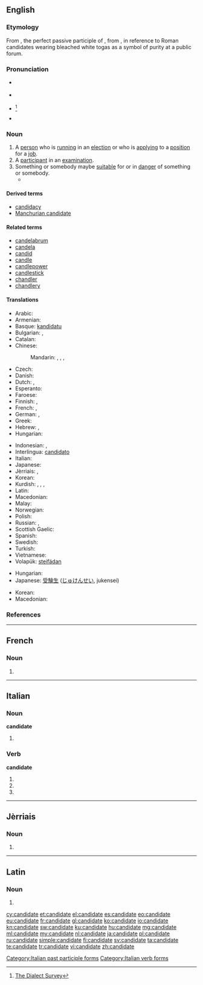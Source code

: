 ==English==

===Etymology===
From {{etyl|la|en}} {{term|candidatus|candidātus|a person who is standing for public office|lang=la}}, the perfect passive participle of {{term|candidare}}, from {{term|candidus||candid, white}}, in reference to Roman candidates wearing bleached white togas as a symbol of purity at a public forum.

===Pronunciation===
* {{a|UK}} {{IPA|/ˈkæn.dɪdət/}}
* {{a|US}} {{IPA|/ˈkæn.dɪ.deɪt/|/ˈkæn.dɪ.dɪt/}}
* {{a|US|colloquially}} {{IPA|/ˈkæn.ɪ.dɪt/|/ˈkæn.ɪ.deɪt/}}<ref name="dialect">[http://www4.uwm.edu/FLL/linguistics/dialect/staticmaps/q_32.html The Dialect Survey]</ref><!--which shows that this is not confined to any region-->
* {{audio|En-us-candidate.ogg|Audio (US)}}

===Noun===
{{en-noun}}

# A [[person]] who is [[run]]ning in an [[election]] or who is [[apply]]ing to a [[position]] for a [[job]].
# A [[participant]] in an [[examination]].
# Something or somebody maybe [[suitable]] for or in [[danger]] of something or somebody.
#*{{quote-magazine|year=2013|month=May-June|author=Kevin Heng
|title=[http://www.americanscientist.org/issues/pub/2013/3/why-does-nature-form-exoplanets-easily Why Does Nature Form Exoplanets Easily?]
|volume=101|issue=3|page=184|magazine={{w|American Scientist}}
|passage=In the past two years, NASA’s Kepler Space Telescope has located nearly 3,000 exoplanet '''candidates''' ranging from sub-Earth-sized minions to gas giants that dwarf our own Jupiter.}}

====Derived terms====
* [[candidacy]]
* [[Manchurian candidate]]

====Related terms====
* [[candelabrum]]
* [[candela]]
* [[candid]]
* [[candle]]
* [[candlepower]]
* [[candlestick]]
* [[chandler]]
* [[chandlery]]

====Translations====
{{trans-top|person running in an election}}
* Arabic: {{t-|ar|مرشح|m|tr=muraššaḥ|alt=مُرَشَّح|sc=Arab}}
* Armenian: {{t-|hy|թեկնածու|tr=t'eknaçu}}
* Basque: [[kandidatu]]
* Bulgarian: {{t+|bg|кандидат|m|tr=kandidát}}, {{t-|bg|кандидатка|f|tr=kandidátka}}
* Catalan: {{t-|ca|candidat|m}}
* Chinese:
*: Mandarin: {{t|cmn|候選人|sc=Hani}}, {{t|cmn|候选人|tr=hòuxuǎnrén|sc=Hani}}, {{t|cmn|候補|sc=Hani}}, {{t|cmn|候补|tr=hòubǔ|sc=Hani}}
* Czech: {{t+|cs|kandidát|m}}
* Danish: {{t-|da|kandidat|c}}
* Dutch: {{t+|nl|kandidaat|m}}, {{t-|nl|kandidate|f}}
* Esperanto: {{t-|eo|kandidato}}
* Faroese: {{t-|fo|valevni|n}}
* Finnish: {{t+|fi|ehdokas}}, {{t+|fi|kandidaatti}}
* French: {{t+|fr|candidat|m}}, {{t+|fr|candidate|f}}
* German: {{t+|de|Kandidat|m}}, {{t+|de|Kandidatin|f}}
* Greek: {{t+|el|υποψήφιος|m|tr=ypopsífios}}
* Hebrew: {{t-|he|מועמד|m|tr=mo'amad|sc=Hebr}}, {{t-|he|מועמדת|f|tr=mu'amedet|sc=Hebr}}
* Hungarian: {{t+|hu|induló}}
{{trans-mid}}
* Indonesian: {{t+|id|kandidat}}, {{t+|id|calon}}
* Interlingua: [[candidato]]
* Italian: {{t+|it|candidato}}
* Japanese: {{t+|ja|候補者|tr=[[こうほしゃ]], kōhosha|sc=Jpan}}
* Jèrriais: {{tø|roa-jer|candidat|m}}, {{tø|roa-jer|candidate|f}}
* Korean: {{t+|ko|후보자|tr=[[候補者]], huboja|sc=Kore}}
* Kurdish: {{t+|ku|berbijar}}, {{t+|ku|namzet}}, {{t+|ku|berendam}}, {{t+|ku|kandîdat}}
* Latin: {{t-|la|candidatus|m}}
* Macedonian: {{t-|mk|кандидат|m|tr=kandidát}}
* Malay: {{t-|ms|calon}}
* Norwegian: {{t-|no|kandidat}}
* Polish: {{t+|pl|kandydat|m}}
* Russian: {{t+|ru|кандидат|m|tr=kandidát}}, {{t+|ru|кандидатка|f|tr=kandidátka}}
* Scottish Gaelic: {{t-|gd|tagraiche|m}}
* Spanish: {{t+|es|candidato}}
* Swedish: {{t+|sv|kandidat|c}}
* Turkish: {{t+|tr|aday}}
* Vietnamese: {{t-|vi|ứng cử viên}}
* Volapük: [[steifädan]]
{{trans-bottom}}

{{trans-top|participant in an examination}}
* Hungarian: {{t+|hu|jelölt}}
* Japanese: [[受験]][[生]] ([[じゅけん]][[せい]], jukensei)
{{trans-mid}}
* Korean: {{t+|ko|수험생|tr=[[受驗生]], suheomsaeng|sc=Kore}}
* Macedonian: {{t-|mk|кандидат|m|tr=kandidát}}
{{trans-bottom}}

===References===
<references/>

----

==French==

===Noun===
{{fr-noun|f}}

# {{feminine of|candidat|lang=fr}}

----

==Italian==

===Noun===
'''candidate''' {{f}}

# {{plural of|candidata|lang=it}}

===Verb===
'''candidate'''

# {{conjugation of|candidare||2|p|pres|ind|lang=it}}
# {{conjugation of|candidare||2|p|imp|lang=it}}
# {{form of|[[feminine|Feminine]] plural|candidato}}

[[Category:Italian past participle forms]]
[[Category:Italian verb forms]]

----

==Jèrriais==

===Noun===
{{roa-jer-noun|f}}

# {{feminine of|candidat|lang=roa-jer}}

----

==Latin==

===Noun===
{{la-noun-form|candidāte}}

# {{inflection of|candidatus|candidātus|voc|s|lang=la}}

[[cy:candidate]]
[[et:candidate]]
[[el:candidate]]
[[es:candidate]]
[[eo:candidate]]
[[eu:candidate]]
[[fr:candidate]]
[[gl:candidate]]
[[ko:candidate]]
[[io:candidate]]
[[kn:candidate]]
[[sw:candidate]]
[[ku:candidate]]
[[hu:candidate]]
[[mg:candidate]]
[[ml:candidate]]
[[my:candidate]]
[[nl:candidate]]
[[ja:candidate]]
[[pl:candidate]]
[[ru:candidate]]
[[simple:candidate]]
[[fi:candidate]]
[[sv:candidate]]
[[ta:candidate]]
[[te:candidate]]
[[tr:candidate]]
[[vi:candidate]]
[[zh:candidate]]
